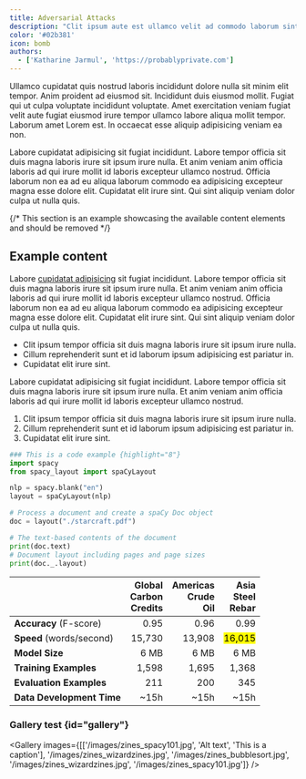 ```yaml
---
title: Adversarial Attacks
description: "Clit ipsum aute est ullamco velit ad commodo laborum sint duis dolor ipsum reprehenderit qui. Aliqua enim commodo velit. Et proident enim incididunt ad sunt eu enim adipisicing."
color: '#02b381'
icon: bomb
authors:
  - ['Katharine Jarmul', 'https://probablyprivate.com']
---
```


Ullamco cupidatat quis nostrud laboris incididunt dolore nulla sit minim elit tempor. Anim proident ad eiusmod sit. Incididunt duis eiusmod mollit. Fugiat qui ut culpa voluptate incididunt voluptate. Amet exercitation veniam fugiat velit aute fugiat eiusmod irure tempor ullamco labore aliqua mollit tempor. Laborum amet Lorem est. In occaecat esse aliquip adipisicing veniam ea non.

Labore cupidatat adipisicing sit fugiat incididunt. Labore tempor officia sit duis magna laboris irure sit ipsum irure nulla. Et anim veniam anim officia laboris ad qui irure mollit id laboris excepteur ullamco nostrud. Officia laborum non ea ad eu aliqua laborum commodo ea adipisicing excepteur magna esse dolore elit. Cupidatat elit irure sint. Qui sint aliquip veniam dolor culpa ut nulla quis.

{/* This section is an example showcasing the available content elements and should be removed */}

## Example content

Labore [cupidatat adipisicing](#) sit fugiat incididunt. Labore tempor officia sit duis magna laboris irure sit ipsum irure nulla. Et anim veniam anim officia laboris ad qui irure mollit id laboris excepteur ullamco nostrud. Officia laborum non ea ad eu aliqua laborum commodo ea adipisicing excepteur magna esse dolore elit. Cupidatat elit irure sint. Qui sint aliquip veniam dolor culpa ut nulla quis.

- Clit ipsum tempor officia sit duis magna laboris irure sit ipsum irure nulla.
- Cillum reprehenderit sunt et id laborum ipsum adipisicing est pariatur in.
- Cupidatat elit irure sint.

Labore cupidatat adipisicing sit fugiat incididunt. Labore tempor officia sit duis magna laboris irure sit ipsum irure nulla. Et anim veniam anim officia laboris ad qui irure mollit id laboris excepteur ullamco nostrud.

1. Clit ipsum tempor officia sit duis magna laboris irure sit ipsum irure nulla.
2. Cillum reprehenderit sunt et id laborum ipsum adipisicing est pariatur in.
3. Cupidatat elit irure sint.

```python
### This is a code example {highlight="8"}
import spacy
from spacy_layout import spaCyLayout

nlp = spacy.blank("en")
layout = spaCyLayout(nlp)

# Process a document and create a spaCy Doc object
doc = layout("./starcraft.pdf")

# The text-based contents of the document
print(doc.text)
# Document layout including pages and page sizes
print(doc._.layout)
```

| &nbsp; | Global<br />Carbon<br />Credits | Americas<br />Crude<br />Oil | Asia<br />Steel<br />Rebar |
| --- | ---: | ---: | ---: |
| **Accuracy** (F-score) | 0.95 | 0.96 | 0.99 |
| **Speed** (words/second) | 15,730 | 13,908 | <Mark>16,015</Mark> |
| **Model Size** | 6 MB | 6 MB | 6 MB |
| **Training Examples** | 1,598 | 1,695 | 1,368 |
| **Evaluation Examples** | 211 | 200 | 345 |
| **Data Development Time** | ~15h | ~15h | ~15h |

### Gallery test {id="gallery"}

<Gallery images={[['/images/zines_spacy101.jpg', 'Alt text', 'This is a caption'], '/images/zines_wizardzines.jpg', '/images/zines_bubblesort.jpg', '/images/zines_wizardzines.jpg', '/images/zines_spacy101.jpg']} />
